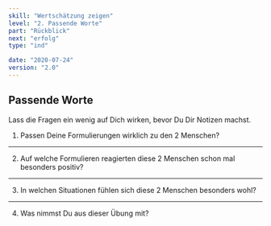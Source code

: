 ```yaml
---
skill: "Wertschätzung zeigen"
level: "2. Passende Worte"
part: "Rückblick"
next: "erfolg"
type: "ind"

date: "2020-07-24"
version: "2.0"
---
```



<Row className="tutsegment"> 
<Col>

## Passende Worte

Lass die Fragen ein wenig auf Dich wirken, bevor Du Dir Notizen machst.


1. Passen Deine Formulierungen wirklich zu den 2 Menschen?

---

2. Auf welche Formulieren reagierten diese 2 Menschen schon mal besonders positiv?

---

3. In welchen Situationen fühlen sich diese 2 Menschen besonders wohl?

---

4. Was nimmst Du aus dieser Übung mit?


</Col>
</Row>